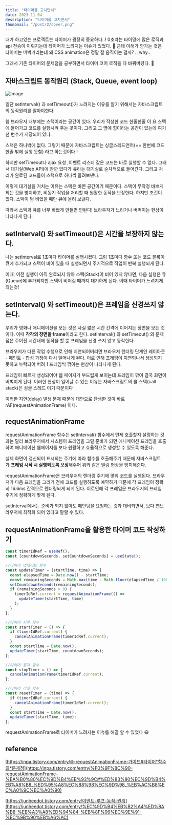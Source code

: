 ```yaml
---
title: "타이머를 고치면서"
date: 2023-11-04
description: "타이머를 고치면서"
thumbnail: "/post/2/cover.png"
---
```


내가 하고있는 프로젝트는 타이머가 굉장히 중요하다..! 0초라는 타이밍에 많은 로직과 api 전송이 이뤄지는데 타이머가 느려지는 이슈가 있었다. 🤔 근데 이해가 안가는 것은 타이머는 버벅거리는데 왜 CSS animation은 정말 잘 움직이는 걸까? .. why..

그래서 기존 타이머의 문제점을 공부하면서 타이머 코어 로직을 다 바꿔버렸다. 🚀

## 자바스크립트 동작원리 (Stack, Queue, event loop)

![image](https://github.com/thsuekfk2/hye-bin-markdown-blog/assets/76821963/0ec10745-f811-4b37-9d2d-8fe70b7e3aa9)

일단 setInterval() 과 setTimeout()가 느려지는 이유를 알기 위해서는 자바스크립트의 동작원리를 알아야한다.

웹 브라우저 내부에는 스택이라는 공간이 있다. 우리가 작성한 코드 한줄한줄 이 요 스택에 들어가고 코드를 실행시켜 주는 곳이다. 그리고 그 옆에 힙이라는 공간이 있는데 여기선 변수가 저장되어 있다.

스택은 하나밖에 없다. 그렇기 때문에 자바스크립트는 싱글스레드언어(== 한번에 코드 한줄 밖에 실행 못함) 라고 하는것이다 !

하지만 setTimeout나 ajax 요청 ,이벤트 리스터 같은 코드는 바로 실행할 수 없다. 그래서 대기실(Web API)에 잠깐 있다가 큐라는 대기실로 순차적으로 들어간다. 그리고 처리가 완료된 코드들이 스택으로 하나씩 올려보낸다.

이렇게 대기실을 거치는 이유는 스택은 바쁜 공간이기 때문이다. 스택이 무작정 바쁘게 되는 것을 방지하고, 비동기 작업을 처리할 때 원활한 동작을 보장한다. 하지만 조건이 있다. 스택이 텅 비었을 때만 큐에 올려 보낸다.

따라서 스택과 큐를 너무 바쁘게 만들면 안된다! 브라우저가 느리거나 버벅이는 현상이 나타나게 된다.

## setInterval() 와 setTimeout()은 시간을 보장하지 않는다.

나는 setInterval로 1초마다 타이머를 실행시켰다. 그럼 1초마다 함수 또는 코드 블록이 큐에 추가되고 스택이 비어 있을 때 실행되면서 주기적으로 작업이 반복 실행되게 된다.

이때, 이전 실행이 아직 완료되지 않아 스택(Stack)이 비어 있지 않다면, 다음 실행은 큐(Queue)에 추가되지만 스택이 비어질 때까지 대기하게 된다. 이때 타이머가 느려지게 되는것!

## setInterval() 와 setTimeout()은 프레임을 신경쓰지 않는다.

우리가 영화나 애니메이션을 보는 것은 사실 짧은 시간 간격에 이어지는 장면을 보는 것이다. 이때 **각각의 장면을 frame**이라고 한다. setInterval() 와 setTimeout() 의 문제점은 주어진 시간내에 동작을 할 뿐 프레임을 신경 쓰지 않고 동작한다.

브라우저가 다른 작업 수행으로 인해 지연되어버리면 브라우저 렌더링 단계인 레이아웃 - 페인트 - 합성 과정이 다시 일어나게 된다. 이로 인해 프레임이 지연되나서 생성되지 못하고 누락되어 버려 1 프레임씩 깎이는 현상이 나타나게 된다.

프레임이 빠르게 생성되어야 웹 페이지가 부드럽게 보이는데 프레임이 깎여 결국 화면이 버벅이게 된다. 이러한 현상이 일어날 수 있는 이유는 자바스크립트의 콜 스택(call stack)은 싱글 스레드 이기 때문이다

이러한 지연(delay) 발생 문제 때문에 대안으로 탄생한 것이 바로 rAF(requestAnimationFrame) 이다.

## requestAnimationFrame

requestAnimationFrame 함수는 setInterval() 함수에서 언제 호출할지 설정하는 것과는 달리 브라우저에서 시스템이 프레임을 그릴 준비가 되면 애니메이션 프레임을 호출하여 애니메이션 웹페이지를 보다 원활하고 효율적으로 생성할 수 있도록 해준다.

실제 화면이 갱신되어 표시되는 주기에 따라 함수를 호출해주기 때문에 자바스크립트가 **프레임 시작 시 실행되도록 보장**해주어 위와 같은 밀림 현상을 방지해준다.

requestAnimationFrame은 브라우저의 렌더링 주기에 맞춰 코드를 실행된다. 브라우저가 다음 프레임을 그리기 전에 코드를 실행하도록 예약하기 때문에 각 프레임이 정확히 16.6ms 간격으로 렌더링되게 되게 된다. 이로인해 각 프레임은 브라우저의 프레임 주기에 정확하게 맞게 된다.

setInterval에서는 준비가 되지 않아도 페인팅을 요청하는 것과 대비되면서, 보다 웹브라우저에 최적화 되어 있다고 말할 수 있다.

## requestAnimationFrame을 활용한 타이머 코드 작성하기

```jsx
const timerIdRef = useRef();
const [countdownSeconds, setCountdownSeconds] = useState();

//타이머 업데이트 함수
const updateTimer = (startTime, time) => {
  const elapsedTime = Date.now() - startTime;
  const remainingSeconds = Math.max(time - Math.floor(elapsedTime / 1000), 0);
  setCountdownSeconds(remainingSeconds);
  if (remainingSeconds > 0) {
    timerIdRef.current = requestAnimationFrame(() =>
      updateTimer(startTime, time)
    );
  }
};

//타이머 시작 함수
const startTimer = () => {
  if (timerIdRef.current) {
    cancelAnimationFrame(timerIdRef.current);
  }
  const startTime = Date.now();
  updateTimer(startTime, countdownSeconds);
};

//타이머 정지 함수
const stopTimer = () => {
  cancelAnimationFrame(timerIdRef.current);
};

//타이머 리셋 함수
const resetTimer = (time) => {
  if (timerIdRef.current) {
    cancelAnimationFrame(timerIdRef.current);
  }
  const startTime = Date.now();
  updateTimer(startTime, time);
};
```

requestAnimationFrame로 타이머가 느려지는 이슈를 해결 할 수 있었다 😃

## reference

[https://inpa.tistory.com/entry/🌐-requestAnimationFrame-가이드#타이머*함수의*문제점](https://inpa.tistory.com/entry/%F0%9F%8C%90-requestAnimationFrame-%EA%B0%80%EC%9D%B4%EB%93%9C#%ED%83%80%EC%9D%B4%EB%A8%B8_%ED%95%A8%EC%88%98%EC%9D%98_%EB%AC%B8%EC%A0%9C%EC%A0%90)

[https://junheedot.tistory.com/entry/이벤트-루프-동작-원리](https://junheedot.tistory.com/entry/%EC%9D%B4%EB%B2%A4%ED%8A%B8-%EB%A3%A8%ED%94%84-%EB%8F%99%EC%9E%91-%EC%9B%90%EB%A6%AC)
